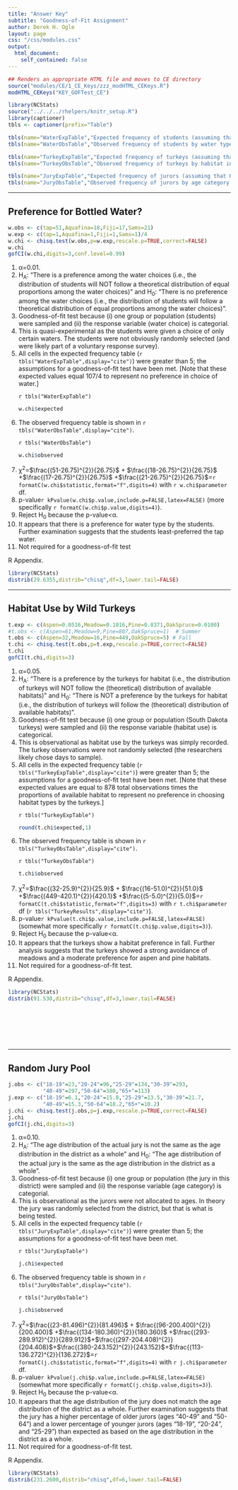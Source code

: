 ```yaml
---
title: "Answer Key"
subtitle: "Goodness-of-Fit Assignment"
author: Derek H. Ogle
layout: page
css: "/css/modules.css"
output:
  html_document:
    self_contained: false
---
```


```r
## Renders an appropriate HTML file and moves to CE directory
source("modules/CE/1_CE_Keys/zzz_modHTML_CEKeys.R")
modHTML_CEKeys("KEY_GOFTest_CE")
```

```r
library(NCStats)
source("../../../rhelpers/knitr_setup.R")
library(captioner)
tbls <- captioner(prefix="Table")

tbls(name="WaterExpTable","Expected frequency of students (assuming that Ho is true) by water type choice.")
tbls(name="WaterObsTable","Observed frequency of students by water type choice.")

tbls(name="TurkeyExpTable","Expected frequency of turkeys (assuming that Ho is true) by habitat in the fall.")
tbls(name="TurkeyObsTable","Observed frequency of turkeys by habitat in the fall.")

tbls(name="JuryExpTable","Expected frequency of jurors (assuming that Ho is true) by age category.")
tbls(name="JuryObsTable","Observed frequency of jurors by age category.")
```

----

## Preference for Bottled Water?

```r
w.obs <- c(tap=51,Aquafina=18,Fiji=17,Sams=21)
w.exp <- c(tap=1,Aquafina=1,Fiji=1,Sams=1)/4
w.chi <- chisq.test(w.obs,p=w.exp,rescale.p=TRUE,correct=FALSE)
w.chi
gofCI(w.chi,digits=3,conf.level=0.99)
```

<ol>
<li>&alpha;=0.01.</li>
<li>H<sub>A</sub>: "There is a preference among the water choices (i.e., the distribution of students will NOT follow a theoretical distribution of equal proportions among the water choices)" and H<sub>0</sub>: "There is no preference among the water choices (i.e., the distribution of students will follow a theoretical distribution of equal proportions among the water choices)".</li>
<li>Goodness-of-fit test because (i) one group or population (students) were sampled and (ii) the response variable (water choice) is categorial.</li>
<li>This is quasi-experimental as the students were given a choice of only certain waters. The students were not obviously randomly selected (and were likely part of a voluntary response survey).</li>
<li>All cells in the expected frequency table (`r tbls("WaterExpTable",display="cite")`) were greater than 5; the assumptions for a goodness-of-fit test have been met. [Note that these expected values equal 107/4 to represent no preference in choice of water.]</li>

`r tbls("WaterExpTable")`

```r
w.chi$expected
```

<li>The observed frequency table is shown in `r tbls("WaterObsTable",display="cite")`.</li>

`r tbls("WaterObsTable")`

```r
w.chi$observed
```

<li>&chi;<sup>2</sup>=$\frac{(51-26.75)^{2}}{26.75}$ + $\frac{(18-26.75)^{2}}{26.75}$ +$\frac{(17-26.75)^{2}}{26.75}$ +$\frac{(21-26.75)^{2}}{26.75}$=`r formatC(w.chi$statistic,format="f",digits=4)` with `r w.chi$parameter` df.</li>
<li>p-value`r kPvalue(w.chi$p.value,include.p=FALSE,latex=FALSE)` (more specifically `r formatC(w.chi$p.value,digits=4)`).</li>
<li>Reject H<sub>0</sub> because the p-value&lt;&alpha;.</li>
<li>It appears that there is a preference for water type by the students. Further examination suggests that the students least-preferred the tap water.</li>
<li>Not required for a goodness-of-fit test</li>
</ol>

R Appendix.
```r
library(NCStats)
distrib(29.6355,distrib="chisq",df=3,lower.tail=FALSE)
```

----

## Habitat Use by Wild Turkeys

```r
t.exp <- c(Aspen=0.0516,Meadow=0.1016,Pine=0.8371,OakSpruce=0.0100)
#t.obs <- c(Aspen=61,Meadow=9,Pine=807,OakSpruce=1)  # Summer
t.obs <- c(Aspen=32,Meadow=16,Pine=449,OakSpruce=5) # Fall
t.chi <- chisq.test(t.obs,p=t.exp,rescale.p=TRUE,correct=FALSE)
t.chi
gofCI(t.chi,digits=3)
```

<ol>
<li>&alpha;=0.05.</li>
<li>H<sub>A</sub>: "There is a preference by the turkeys for habitat (i.e., the distribution of turkeys will NOT follow the (theoretical) distribution of available habitats)" and H<sub>0</sub>: "There is NOT a preference by the turkeys for habitat (i.e., the distribution of turkeys will follow the (theoretical) distribution of available habitats)".</li>
<li>Goodness-of-fit test because (i) one group or population (South Dakota turkeys) were sampled and (ii) the response variable (habitat use) is categorical.</li>
<li>This is observational as habitat use by the turkeys was simply recorded. The turkey observations were not randomly selected (the researchers likely chose days to sample).</li>
<li>All cells in the expected frequency table (`r tbls("TurkeyExpTable",display="cite")`) were greater than 5; the assumptions for a goodness-of-fit test have been met. [Note that these expected values are equal to 878 total observations times the proportions of available habitat to represent no preference in choosing habitat types by the turkeys.]</li>

`r tbls("TurkeyExpTable")`

```r
round(t.chi$expected,1)
```

<li>The observed frequency table is shown in `r tbls("TurkeyObsTable",display="cite")`.</li>

`r tbls("TurkeyObsTable")`

```r
t.chi$observed
```

<!---- this was for spring
<li>&chi;<sup>2</sup>=$\frac{(61-45.3)^{2}}{45.3}$ + $\frac{(9-89.2)^{2}}{89.2}$ +$\frac{(807-734.8)^{2}}{734.8}$ +$\frac{(1-8.8)^{2}}{8.8}$=`r formatC(t.chi$statistic,format="f",digits=3)` with `r t.chi$parameter` df (`r tbls("TurkeyResults",display="cite")`).</li>
---->

<li>&chi;<sup>2</sup>=$\frac{(32-25.9)^{2}}{25.9}$ + $\frac{(16-51.0)^{2}}{51.0}$ +$\frac{(449-420.1)^{2}}{420.1}$ +$\frac{(5-5.0)^{2}}{5.0}$=`r formatC(t.chi$statistic,format="f",digits=3)` with `r t.chi$parameter` df (`r tbls("TurkeyResults",display="cite")`).</li>
<li>p-value`r kPvalue(t.chi$p.value,include.p=FALSE,latex=FALSE)` (somewhat more specifically `r formatC(t.chi$p.value,digits=3)`).</li>
<li>Reject H<sub>0</sub> because the p-value&lt;&alpha;.</li>

<!---- this was for spring
<li>It appears that the turkeys show a habitat preference in spring. Further analysis suggests that the turkeys showed a strong avoidance of meadows, a moderate avoidance of Oak/Spruce habitats, and a moderate preference for aspen and pine habitats.</li>
---->

<li>It appears that the turkeys show a habitat preference in fall. Further analysis suggests that the turkeys showed a strong avoidance of meadows and a moderate preference for aspen and pine habitats.</li>
<li>Not required for a goodness-of-fit test.</li>
</ol>

R Appendix.
```r
library(NCStats)
distrib(91.530,distrib="chisq",df=3,lower.tail=FALSE)
```

<br>

<br>

<br>

----

## Random Jury Pool

```r
j.obs <- c("18-19"=23,"20-24"=96,"25-29"=134,"30-39"=293,
           "40-49"=297,"50-64"=380,"65+"=113)
j.exp <- c("18-19"=6.1,"20-24"=15.0,"25-29"=13.5,"30-39"=21.7,
           "40-49"=15.3,"50-64"=18.2,"65+"=10.2)
j.chi <- chisq.test(j.obs,p=j.exp,rescale.p=TRUE,correct=FALSE)
j.chi
gofCI(j.chi,digits=3)
```

<ol>
<li>&alpha;=0.10.</li>
<li>H<sub>A</sub>: "The age distribution of the actual jury is not the same as the age distribution in the district as a whole" and H<sub>0</sub>: "The age distribution of the actual jury is the same as the age distribution in the district as a whole".</li>
<li>Goodness-of-fit test because (i) one group or population (the jury in this district) were sampled and (ii) the response variable (age category) is categorial.</li>
<li>This is observational as the jurors were not allocated to ages. In theory the jury was randomly selected from the district, but that is what is being tested.</li>
<li>All cells in the expected frequency table (`r tbls("JuryExpTable",display="cite")`) were greater than 5; the assumptions for a goodness-of-fit test have been met.</li>

`r tbls("JuryExpTable")`

```r
j.chi$expected
```

<li>The observed frequency table is shown in `r tbls("JuryObsTable",display="cite")`.</li>

`r tbls("JuryObsTable")`

```r
j.chi$observed
```

<li>&chi;<sup>2</sup>=$\frac{(23-81.496)^{2}}{81.496}$ + $\frac{(96-200.400)^{2}}{200.400}$ +$\frac{(134-180.360)^{2}}{180.360}$ +$\frac{(293-289.912)^{2}}{289.912}$+$\frac{(297-204.408)^{2}}{204.408}$+$\frac{(380-243.152)^{2}}{243.152}$+$\frac{(113-136.272)^{2}}{136.272}$=`r formatC(j.chi$statistic,format="f",digits=4)` with `r j.chi$parameter` df.</li>
<li>p-value`r kPvalue(j.chi$p.value,include.p=FALSE,latex=FALSE)` (somewhat more specifically `r formatC(j.chi$p.value,digits=3)`).</li>
<li>Reject H<sub>0</sub> because the p-value&lt;&alpha;.</li>
<li>It appears that the age distribution of the jury does not match the age distribution of the district as a whole. Further examination suggests that the jury has a higher percentage of older jurors (ages "40-49" and "50-64") and a lower percentage of younger jurors (ages "18-19", "20-24", and "25-29") than expected as based on the age distribution in the district as a whole.</li>
<li>Not required for a goodness-of-fit test.</li>
</ol>

R Appendix.
```r
library(NCStats)
distrib(231.2600,distrib="chisq",df=6,lower.tail=FALSE)
```
